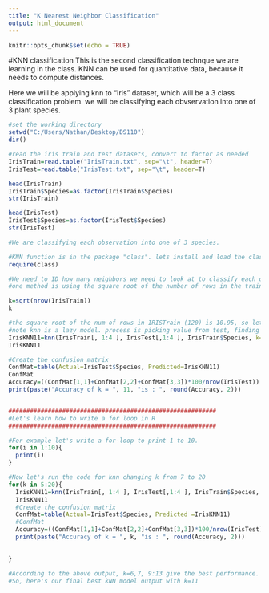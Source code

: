 ---
title: "K Nearest Neighbor Classification"
output: html_document
---

```{r setup, include=FALSE}
knitr::opts_chunk$set(echo = TRUE)
```

#KNN classification
This is the second classification technque we are learning in the class. KNN can be used for quantitative data, because it needs to compute distances.

Here we will be applying knn to "Iris" dataset, which will be a 3 class classification problem. we will be classifying each obvservation into one of 3 plant species.

```{r}
#set the working directory
setwd("C:/Users/Nathan/Desktop/DS110")
dir()

#read the iris train and test datasets, convert to factor as needed
IrisTrain=read.table("IrisTrain.txt", sep="\t", header=T)
IrisTest=read.table("IrisTest.txt", sep="\t", header=T)

head(IrisTrain)
IrisTrain$Species=as.factor(IrisTrain$Species)
str(IrisTrain)

head(IrisTest)
IrisTest$Species=as.factor(IrisTest$Species)
str(IrisTest)

#We are classifying each observation into one of 3 species.

#KNN function is in the package "class". lets install and load the class package now.
require(class)

#We need to ID how many neighbors we need to look at to classify each observation, that value is the k in the function.
#one method is using the square root of the number of rows in the train dataset. this is just the starting value. once you have ID the starting value modify it to a few lower and higher and pick the k that gives the best classification.

k=sqrt(nrow(IrisTrain))
k

#the square root of the num of rows in IRISTrain (120) is 10.95, so lets start at a value of 11 for k. 
#note knn is a lazy model. process is picking value from test, finding neighbors with train and then classifying species.
IrisKNN11=knn(IrisTrain[, 1:4 ], IrisTest[,1:4 ], IrisTrain$Species, k=11)
IrisKNN11

#Create the confusion matrix
ConfMat=table(Actual=IrisTest$Species, Predicted=IrisKNN11)
ConfMat
Accuracy=((ConfMat[1,1]+ConfMat[2,2]+ConfMat[3,3])*100/nrow(IrisTest))
print(paste("Accuracy of k = ", 11, "is : ", round(Accuracy, 2)))


##########################################################
#Let's learn how to write a for loop in R
##########################################################

#For example let's write a for-loop to print 1 to 10.
for(i in 1:10){
  print(i)
}

#Now let's run the code for knn changing k from 7 to 20
for(k in 5:20){
  IrisKNN11=knn(IrisTrain[, 1:4 ], IrisTest[,1:4 ], IrisTrain$Species, k)
  IrisKNN11
  #Create the confusion matrix
  ConfMat=table(Actual=IrisTest$Species, Predicted =IrisKNN11)
  #ConfMat
  Accuracy=((ConfMat[1,1]+ConfMat[2,2]+ConfMat[3,3])*100/nrow(IrisTest))
  print(paste("Accuracy of k = ", k, "is : ", round(Accuracy, 2)))
  

}

#According to the above output, k=6,7, 9:13 give the best performance. So we could pick one of those values and run kNN to be our model classification.
#So, here's our final best kNN model output with k=11
```